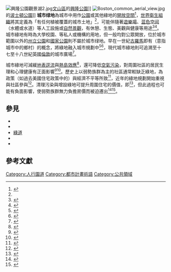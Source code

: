 [[File:興隆公園觀景湖2.jpg|thumb]][[文山區|文山區]]的[[興隆公園|興隆公園]]]]
[[File:Boston_common_aerial_view.jpg|thumb]]的[[波士頓公園|波士頓公園]]]]
'''城市绿地'''為城市中用作[[公園|公園]]或其他綠地的[[都市開放空間|開放空間]]<ref>{{cite web|url=https://www3.epa.gov/region1/eco/uep/openspace.html|title=What is Open Space/Green Space?|publisher=United States Environmental Protection Agency|access-date=2021-04-30|archive-date=2021-06-01|archive-url=https://web.archive.org/web/20210601233136/https://www3.epa.gov/region1/eco/uep/openspace.html}}</ref>，[[世界衛生組織|世界衛生組織]]將其定義為「有任何植被覆蓋的城市土地」<ref name=":5" />，可能伴隨著[[遊樂場|遊樂場]]、[[蓝色空间|蓝色空间]]（水體或水道）等人工設施或[[自然景觀|自然景觀]]，有休憩、生態、美觀與健康等用途<ref name=":5">{{Cite book|title=Urban green spaces: a brief for action|publisher=World Health Organization Regional Office for Europe|year=2017|location=UN City, Denmark}}</ref><ref>{{cite journal |last1=Jayasinghe |first1=DBC |last2=Hemakumara |first2=GPTS |last3=Hewage |first3=P |title=GIS-Based Assessment of the Green Space Per Capita in the City of Galle, Sri Lanka |journal=Sri Lanka Journal of Advanced Social Studies |date=2018 |volume=7 |issue=2 |pages=3–24 |url=https://www.ncas.ac.lk/journal/journal_17-18/GIS-Based.pdf |access-date=29 December 2020 |publisher=NCAS |location=Sri Lanka |archive-date=2021-04-30 |archive-url=https://web.archive.org/web/20210430001809/https://www.ncas.ac.lk/journal/journal_17-18/GIS-Based.pdf }}</ref>。城市綠地有時為大學校園、{{le|社區花園|Community gardening}}等私人或機構的用地，但一般均對公眾開放，位於城市範圍以外的[[州立公園|州立公園]]和[[國家公園|國家公園]]則不屬於城市绿地。早在一世紀[[古羅馬|古羅馬]]即有{{lang|la|rus in urbe}}（意指城市中的鄉村）的概念，將綠地融入城市規劃中<ref name=":1">{{Cite news|url=http://urbanrambles.org/background/a-brief-history-of-rus-in-urbe-1307|title=A brief history of urban green spaces|date=2015-12-28|work=Urban Rambles|access-date=2018-10-25|archive-date=2021-05-01|archive-url=https://web.archive.org/web/20210501043338/http://urbanrambles.org/background/a-brief-history-of-rus-in-urbe-1307}}</ref><ref name=":2">{{cite journal |last1=Giovagnorio |first1=Ilaria |last2=Usai |first2=Daniela |last3=Palmas |first3=Alessandro |last4=Chiri |first4=Giovanni Marco |title=The environmental elements of foundations in Roman cities: A theory of the architect Gaetano Vinaccia |journal=Sustainable Cities and Society |date=July 2017 |volume=32 |pages=42–55 |doi=10.1016/j.scs.2017.03.002 }}</ref>，現代城市綠地則可追溯至十七至十八世紀英國[[倫敦|倫敦]]的城市廣場<ref>{{cite journal |last1=Lawrence |first1=Henry W. |title=The Greening of the Squares of London: Transformation of Urban landscapes and Ideals |journal=Annals of the Association of American Geographers |date=March 1993 |volume=83 |issue=1 |pages=90–118 |doi=10.1111/j.1467-8306.1993.tb01924.x }}</ref>。

城市綠地可減緩[[地表逕流|地表逕流]]與[[熱島效應|熱島效應]]<ref name= Yujia54>{{cite journal |last1=Zhanga |first1=Yujia |last2=Murray |first2=Alan |last3=Turner |first3=B |title=Optimizing green space locations to reduce daytime and nighttime urban heat island effects in Phoenix, Arizona |journal=Landscape and Urban Planning |date=Sep 2017 |volume=165 |pages=162–171 |doi=10.1016/j.landurbplan.2017.04.009 }}</ref>，還可降低[[空氣污染|空氣污染]]，對周圍社區的居民生理和心理健康有正面影響<ref name=Shishegar43>{{cite journal |last1=Shishegar |first1=Nastaran |title=The Impact of Green Areas on Mitigating Urban Heat Island Effect: A Review |journal=The International Journal of Environmental Sustainability |date=Jan 2013 |volume=9 |issue=1 |pages=119–130 |url=https://www.researchgate.net/publication/271206461|doi=10.18848/2325-1077/CGP/v09i01/55081 }}</ref><ref>{{cite journal |last1=Maas |first1=Jolanda |last2=Verheij |first2=Robert A. |last3=Groenewegen |first3=Peter P. |last4=Vries |first4=Sjerp de |last5=Spreeuwenberg |first5=Peter |title=Green space, urbanity, and health: how strong is the relation? |journal=Journal of Epidemiology & Community Health |date=1 July 2006 |volume=60 |issue=7 |pages=587–592 |doi=10.1136/jech.2005.043125 |pmid=16790830 |pmc=2566234 }}</ref>。歷史上以弱勢族群為主的社區通常較缺乏綠地，為政策（如過去美國住宅政策中的{{le|紅線制度|Redlining}}）與經濟不平等所致<ref>{{cite journal |last1=Rigolon |first1=Alessandro |last2=Németh |first2=Jeremy |title=What Shapes Uneven Access to Urban Amenities? Thick Injustice and the Legacy of Racial Discrimination in Denver's Parks |journal=Journal of Planning Education and Research |date=25 July 2018 |pages=0739456X1878925 |doi=10.1177/0739456X18789251 }}</ref>，近年的綠地規劃開始重視{{le|環境正義|Environmental justice}}與社區參與<ref name=":6">{{Cite web|title=Ep. 51: Urban Greening with Sandra Albro|url=https://sustainabilitydefined.com/urbangreening|access-date=2020-08-21|website=Sustainability Defined|archive-date=2021-04-30|archive-url=https://web.archive.org/web/20210430001808/https://sustainabilitydefined.com/urbangreening}}</ref>。清理污染與增設綠地可提升周圍住宅的價值，即{{le|環境縉紳化|Environmental gentrification}}<ref name="Banzhaf&McCormick">{{cite journal |last1=Banzhaf |first1=H. Spencer |last2=McCormick |first2=Eleanor |title=Moving beyond cleanup: Identifying the crucibles of environmental gentrification |journal=NCEE Working Paper Series |date=2006 |url=https://www.epa.gov/environmental-economics/working-paper-moving-beyond-cleanup-identifying-crucibles-environmental |access-date=2021-04-30 |archive-date=2021-03-19 |archive-url=https://web.archive.org/web/20210319194235/https://www.epa.gov/environmental-economics/working-paper-moving-beyond-cleanup-identifying-crucibles-environmental }}</ref>，但此過程也可能有負面影響，使弱勢族群無力負擔房價而被迫遷出<ref name="Dooling 2009">{{Cite journal|last=Dooling|first=Sarah|date=2009|title=Ecological gentrification: A research agenda exploring justice in the city|journal=International Journal of Urban and Regional Research|pages=621–639}}</ref><ref name="Sieg_etal">{{cite journal |last1=Sieg |first1=Holger |last2=Smith |first2=V. Kerry |last3=Banzhaf |first3=H. Spencer |last4=Walsh |first4=Randall |title=Estimating the general equilibrium benefits of large changes in spatially delineated public goods |url=https://archive.org/details/sim_international-economic-review_2004-11_45_4/page/1047 |journal=International Economic Review |date=2004 |volume=45 |issue=4 |page=1047–77 |doi=10.1111/j.0020-6598.2004.00297.x }}</ref>。

==參見==
*{{le|空地保留區|Open space reserve}}
*{{le|綠帶|Green belt}}
*[[綠道|綠道]]
*{{le|城市森林|Urban forest}}
*{{le|城鎮公用綠地|Village green}}

==參考文獻==
{{Reflist|2}}
{{城市与区域规划}}

[[Category:人行園道|Category:人行園道]]
[[Category:都市計畫術語|Category:都市計畫術語]]
[[Category:公共領域|Category:公共領域]]